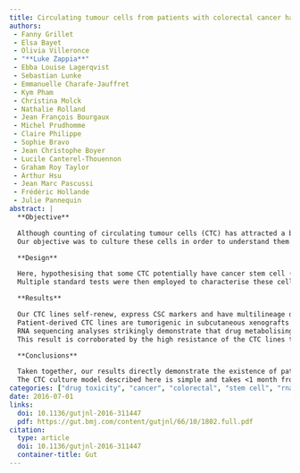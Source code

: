```yaml
---
title: Circulating tumour cells from patients with colorectal cancer have cancer stem cell hallmarks in ex vivo culture
authors:
 - Fanny Grillet
 - Elsa Bayet
 - Olivia Villeronce
 - "**Luke Zappia**"
 - Ebba Louise Lagerqvist
 - Sebastian Lunke
 - Emmanuelle Charafe-Jauffret
 - Kym Pham
 - Christina Molck
 - Nathalie Rolland
 - Jean François Bourgaux
 - Michel Prudhomme
 - Claire Philippe
 - Sophie Bravo
 - Jean Christophe Boyer
 - Lucile Canterel-Thouennon
 - Graham Roy Taylor
 - Arthur Hsu
 - Jean Marc Pascussi
 - Frédéric Hollande
 - Julie Pannequin
abstract: |
  **Objective**

  Although counting of circulating tumour cells (CTC) has attracted a broad interest as potential markers of tumour progression and treatment response, the lack of functional characterisation of these cells had become a bottleneck in taking these observations to the clinic.
  Our objective was to culture these cells in order to understand them and exploit their therapeutic potential to the full.

  **Design**

  Here, hypothesising that some CTC potentially have cancer stem cell (CSC) phenotype, we generated several CTC lines from the blood of patients with advanced metastatic colorectal cancer (CRC) based on their self-renewal abilities.
  Multiple standard tests were then employed to characterise these cells.

  **Results**

  Our CTC lines self-renew, express CSC markers and have multilineage differentiation ability, both in vitro and in vivo.
  Patient-derived CTC lines are tumorigenic in subcutaneous xenografts and are also able to colonise the liver after intrasplenic injection.
  RNA sequencing analyses strikingly demonstrate that drug metabolising pathways represent the most upregulated feature among CTC lines in comparison with primary CRC cells grown under similar conditions.
  This result is corroborated by the high resistance of the CTC lines to conventional cytotoxic compounds.

  **Conclusions**

  Taken together, our results directly demonstrate the existence of patient-derived colorectal CTCs that bear all the functional attributes of CSCs.
  The CTC culture model described here is simple and takes <1 month from blood collection to drug testing, therefore, routine clinical application could facilitate access to personalised medicine.
categories: ["drug toxicity", "cancer", "colorectal", "stem cell", "rna-seq"]
date: 2016-07-01
links:
  doi: 10.1136/gutjnl-2016-311447
  pdf: https://gut.bmj.com/content/gutjnl/66/10/1802.full.pdf
citation:
  type: article
  doi: 10.1136/gutjnl-2016-311447
  container-title: Gut
---
```

